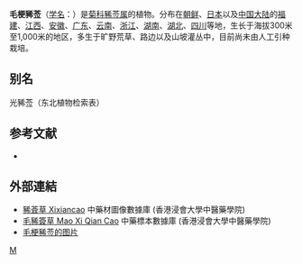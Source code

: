 {{Speciesbox
| genus = Siegesbeckia
| species = glabrescens
| authority = ([[牧野富太郎|Makino]]) [[牧野富太郎|Makino]]
}}

'''毛梗豨莶'''（[[学名|学名]]：{{lang|la|''Siegesbeckia glabrescens''}}）是[[菊科|菊科]][[豨莶属|豨莶属]]的植物。分布在[[朝鲜|朝鲜]]、[[日本|日本]]以及[[中国大陆|中国大陆]]的[[福建|福建]]、[[江西|江西]]、[[安徽|安徽]]、[[广东|广东]]、[[云南|云南]]、[[浙江|浙江]]、[[湖南|湖南]]、[[湖北|湖北]]、[[四川|四川]]等地，生长于海拔300米至1,000米的地区，多生于旷野荒草、路边以及山坡灌丛中，目前尚未由人工引种栽培。

== 别名 ==
光豨莶（东北植物检索表）

== 参考文献 ==
<div class="references-small">
* {{cite web| url =http://www.bioinfo.cn/db05/KmzwSpecies.php?action=view&id=5530| title =毛梗豨莶| work =《中国高等植物数据库全库》| publisher =中国科学院微生物研究所| author =昆明植物研究所| accessdate =2009-02-25| deadurl =yes| archiveurl =https://web.archive.org/web/20160305021708/http://www.bioinfo.cn/db05/KmzwSpecies.php?action=view&id=5530| archivedate =2016-03-05}}
</div>

==外部連結==
* [http://libproject.hkbu.edu.hk/was40/detail?channelid=47953&searchword=pid=B00291 豨薟草 Xixiancao] {{Wayback|url=http://libproject.hkbu.edu.hk/was40/detail?channelid=47953&searchword=pid=B00291 |date=20160304084703 }} 中藥材圖像數據庫 (香港浸會大學中醫藥學院)
* [http://libproject.hkbu.edu.hk/was40/detail?channelid=44273&searchword=herb_id=D00341 毛豨簽草 Mao Xi Qian Cao] {{Wayback|url=http://libproject.hkbu.edu.hk/was40/detail?channelid=44273&searchword=herb_id=D00341 |date=20141011120921 }} 中藥標本數據庫 (香港浸會大學中醫藥學院) {{zh-hant}}{{en}}
* [http://www.epilepsynaturapedia.com/images/1/13/P473_2.jpg 毛梗豨莶的图片]
{{Taxonbar|from=Q11127549}}

[[Category:豨莶属|M]]


{{植物小作品}}